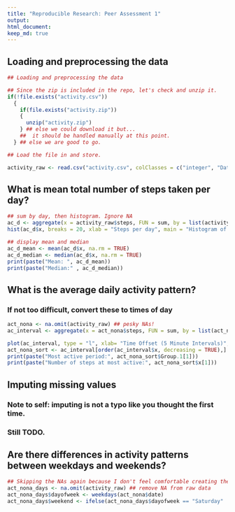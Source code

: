 ```yaml
---
title: "Reproducible Research: Peer Assessment 1"
output: 
html_document:
keep_md: true
---
```

## Loading and preprocessing the data

```r

## Loading and preprocessing the data

## Since the zip is included in the repo, let's check and unzip it.
if(!file.exists("activity.csv"))
  {
    if(file.exists("activity.zip"))
    {
      unzip("activity.zip")
    } ## else we could download it but... 
    ##  it should be handled manually at this point.
  } ## else we are good to go.

## Load the file in and store.

activity_raw <- read.csv("activity.csv", colClasses = c("integer", "Date", "integer"))
```

## What is mean total number of steps taken per day?
```r
## sum by day, then histogram. Ignore NA
ac_d <- aggregate(x = activity_raw$steps, FUN = sum, by = list(activity_raw$date))
hist(ac_d$x, breaks = 20, xlab = "Steps per day", main = "Histogram of daily step count")

## display mean and median
ac_d_mean <- mean(ac_d$x, na.rm = TRUE)
ac_d_median <- median(ac_d$x, na.rm = TRUE)
print(paste("Mean: ", ac_d_mean))
print(paste("Median:" , ac_d_median))
```

## What is the average daily activity pattern?
### If not too difficult, convert these to times of day
```r
act_nona <- na.omit(activity_raw) ## pesky NAs!
ac_interval <- aggregate(x = act_nona$steps, FUN = sum, by = list(act_nona$interval))

plot(ac_interval, type = "l", xlab= "Time Offset (5 Minute Intervals)", ylab = "Steps")
act_nona_sort <- ac_interval[order(ac_interval$x, decreasing = TRUE),]
print(paste("Most active period:", act_nona_sort$Group.1[1]))
print(paste("Number of steps at most active:", act_nona_sort$x[1]))

```

## Imputing missing values
### Note to self: imputing is not a typo like you thought the first time.
### Still TODO.

## Are there differences in activity patterns between weekdays and weekends?
```r
## Skipping the NAs again because I don't feel comfortable creating them, even with simple methods.
act_nona_days <- na.omit(activity_raw) ## remove NA from raw data
act_nona_days$dayofweek <- weekdays(act_nona$date)
act_nona_days$weekend <- ifelse(act_nona_days$dayofweek == "Saturday" | act_nona_days$dayofweek == "Sunday", TRUE, FALSE )

```